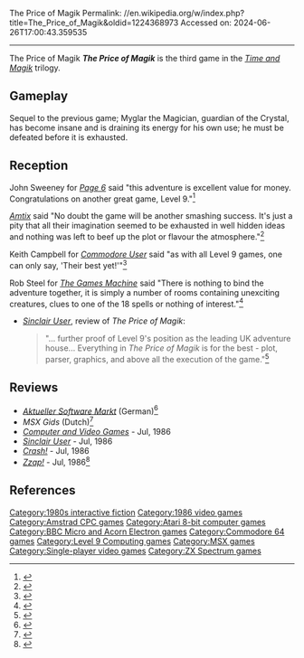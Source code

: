 The Price of Magik
Permalink: //en.wikipedia.org/w/index.php?title=The_Price_of_Magik&oldid=1224368973
Accessed on: 2024-06-26T17:00:43.359535



------
The Price of Magik
{{Short description|1986 video game}}
{{Infobox video game
| title = The Price of Magik
| image = The Price of Magik cover.jpg
| alt = 
| caption = 
| developer = [[Level 9 Computing]]
| publisher = Level 9 Computing
| series = ''[[Time and Magik]]''
| engine = 
| platforms = [[Amstrad CPC]], [[Atari 8-bit]], [[BBC Micro]], [[Commodore 64]], [[MSX]], [[ZX Spectrum]]
| released = 1986
| genre = [[Interactive fiction]]
| modes = [[Single-player]]
}}
'''''The Price of Magik''''' is the third game in the ''[[Time and Magik]]'' trilogy.

==Gameplay==
Sequel to the previous game; Myglar the Magician, guardian of the Crystal, has become insane and is draining its energy for his own use; he must be defeated before it is exhausted.

==Reception==
{{Video game reviews
| award1Pub = ''Crash''
| award1 = Crash Smash<ref>Game review, Crash magazine issue 30, July 1986, page 75</ref>
| award2Pub = ''Sinclair User''
| award2 = SU Classic<ref>Game review, Sinclair User magazine issue 52, July 1986, page 83</ref>
| award3Pub = ''Your Sinclair''
| award3 = Megagame<ref>Your Sinclair magazine, issue #8, August 1986, page 76</ref>
}}
John Sweeney for ''[[Page 6]]'' said "this adventure is excellent value for money. Congratulations on another great game, Level 9."<ref>{{Cite web|url=https://archive.org/details/Page_6_Issue_24_1986-11_ABACUS_GB/page/n71/mode/2up|title=Page 6 - Issue 24 (1986-11)(ABACUS)(GB)|date=November 17, 1986|via=Internet Archive}}</ref>

''[[Amtix]]'' said "No doubt the game will be another smashing success. It's just a pity that all their imagination seemed to be exhausted in well hidden ideas and nothing was left to beef up the plot or flavour the atmosphere."<ref>{{Cite web|url=https://archive.org/details/Amtix_Magazine_Issue_09/page/n59/mode/2up|title=Amtix Magazine Issue 09|via=Internet Archive}}</ref>

Keith Campbell for ''[[Commodore User]]'' said "as with all Level 9 games, one can only say, 'Their best yet!'"<ref>{{Cite web|url=https://archive.org/details/Commodore_User_Magazine_Issue_034/page/22/mode/2up|title=Commodore User Magazine Issue 034|via=Internet Archive}}</ref>

Rob Steel for ''[[The Games Machine]]'' said "There is nothing to bind the adventure together, it is simply a number of rooms containing unexciting creatures, clues to one of the 18 spells or nothing of interest."<ref>{{Cite web|url=https://archive.org/details/The_Games_Machine_Issue_007/page/n73/mode/2up|title=The Games Machine Issue 007|via=Internet Archive}}</ref>

*''[[Sinclair User]]'', review of ''The Price of Magik'': <blockquote>"... further proof of Level 9's position as the leading UK adventure house... Everything in ''The Price of Magik'' is for the best - plot, parser, graphics, and above all the execution of the game."<ref name="Sinclair User Review">{{Citation|title=The Price of Magik Review|newspaper=[[Sinclair User]]|date=July 1986|issue=52|pages=33|url=https://archive.org/stream/sinclair-user-magazine-052/SinclairUser_052_Jul_1986#page/n31/mode/2up}}</ref></blockquote>

==Reviews==
*''[[Aktueller Software Markt]]'' (German)<ref>{{Cite web|url=https://archive.org/details/Aktueller_Software_Markt_-_Ausgabe_1986.06/page/n87/mode/2up|title=Aktueller Software Markt - Ausgabe 1986/06|via=Internet Archive}}</ref>
*''MSX Gids'' (Dutch)<ref>{{Cite web|url=https://archive.org/details/MSXGidsNr.06UploadVersion/page/n45/mode/2up|title=MSX Gids Nr. 06 Upload Version|via=Internet Archive}}</ref>
*''[[Computer and Video Games]]'' - Jul, 1986
*''[[Sinclair User]]'' - Jul, 1986
*''[[Crash (magazine)|Crash!]]'' - Jul, 1986
*''[[Zzap!64|Zzap!]]'' - Jul, 1986<ref>{{Cite web|url=https://archive.org/details/ZZap64Issue0151986Jul/page/n69/mode/2up|title = ZZap_64_Issue_015_1986_Jul}}</ref>

==References==
{{reflist}}

{{Level 9}}

{{DEFAULTSORT:Price of Magik, The}}
[[Category:1980s interactive fiction]]
[[Category:1986 video games]]
[[Category:Amstrad CPC games]]
[[Category:Atari 8-bit computer games]]
[[Category:BBC Micro and Acorn Electron games]]
[[Category:Commodore 64 games]]
[[Category:Level 9 Computing games]]
[[Category:MSX games]]
[[Category:Single-player video games]]
[[Category:ZX Spectrum games]]